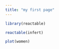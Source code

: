 ```yaml
---
title: "my first page"
---
```


```r
library(reactable)
```


```r
reactable(infert)
```


```r
plot(women)
```


